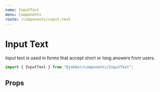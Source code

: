 ```yaml
---
name: InputText
menu: Components
route: /components/input-text
---
```



# Input Text

<ComponentStatus stage="ready" responsive="yes" accessible="yes" />

Input text is used in forms that accept short or long answers from users.

```ts
import { InputText } from "@jobber/components/InputText";
```

<Playground>
  <InputText
    defaultValue="Rocinante"
    placeholder="Ship Name"
    name="foo"
    valid={{
      pattern: {
        value: /Jeff+/g,
        message: "Ship name must be Jeff"
      },
      minLength: {
        value: 5,
        message: "Ship name isn't long enough"
      },
      required: {
        value: true,
        message: "Ship must have a name"
      }
    }}
  />
</Playground>

## Props

<Props of={InputText} />
